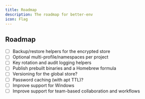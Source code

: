 ```yaml
---
title: Roadmap
description: The roadmap for better-env
icon: Flag
---
```


## Roadmap

- [ ] Backup/restore helpers for the encrypted store
- [ ] Optional multi-profile/namespaces per project
- [ ] Key rotation and audit logging helpers
- [ ] Publish prebuilt binaries and a Homebrew formula
- [ ] Versioning for the global store?
- [ ] Password caching (with apt TTL)?
- [ ] Improve support for Windows
- [ ] Improve support for team-based collaboration and workflows